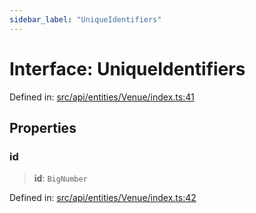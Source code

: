 ```yaml
---
sidebar_label: "UniqueIdentifiers"
---
```


# Interface: UniqueIdentifiers

Defined in: [src/api/entities/Venue/index.ts:41](https://github.com/PolymeshAssociation/polymesh-sdk/blob/bee6a2fe7a8ce5db42a6982e793782182cde2153/src/api/entities/Venue/index.ts#L41)

## Properties

### id

> **id**: `BigNumber`

Defined in: [src/api/entities/Venue/index.ts:42](https://github.com/PolymeshAssociation/polymesh-sdk/blob/bee6a2fe7a8ce5db42a6982e793782182cde2153/src/api/entities/Venue/index.ts#L42)
